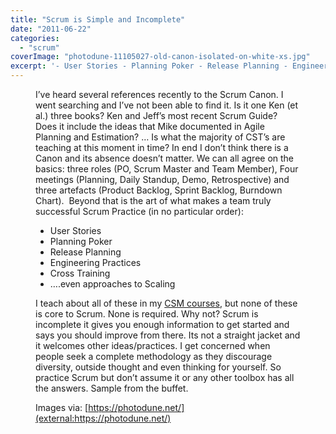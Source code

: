 ```yaml
---
title: "Scrum is Simple and Incomplete"
date: "2011-06-22"
categories: 
  - "scrum"
coverImage: "photodune-11105027-old-canon-isolated-on-white-xs.jpg"
excerpt: '- User Stories - Planning Poker - Release Planning - Engineering Practices - Cross'
---
```




<Figure
  src={Photodune11105027OldCanonIsolatedOnWhiteXs}
  alt="old cannon - image licensed from Photodune"
  caption="old cannon - image licensed from Photodune"
/>
 I’ve heard several references recently to the Scrum Canon. I went searching and I’ve not been able to find it. Is it one Ken (et al.) three books? Ken and Jeff’s most recent Scrum Guide? Does it include the ideas that Mike documented in Agile Planning and Estimation? … Is what the majority of CST’s are teaching at this moment in time? In end I don’t think there is a Canon and its absence doesn’t matter. We can all agree on the basics: three roles (PO, Scrum Master and Team Member), Four meetings (Planning, Daily Standup, Demo, Retrospective) and three artefacts (Product Backlog, Sprint Backlog, Burndown Chart).  Beyond that is the art of what makes a team truly successful Scrum Practice (in no particular order):

- User Stories
- Planning Poker
- Release Planning
- Engineering Practices
- Cross Training
- ….even approaches to Scaling

I teach about all of these in my [CSM courses](/certified-scrummaster-csm-training), but none of these is core to Scrum. None is required. Why not? Scrum is incomplete it gives you enough information to get started and says you should improve from there. Its not a straight jacket and it welcomes other ideas/practices. I get concerned when people seek a complete methodology as they discourage diversity, outside thought and even thinking for yourself. So practice Scrum but don’t assume it or any other toolbox has all the answers. Sample from the buffet.

Images via: [https://photodune.net/](external:https://photodune.net/)
